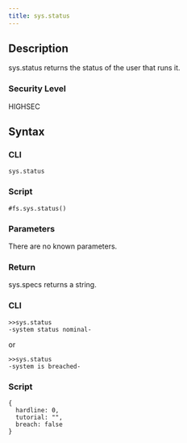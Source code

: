```yaml
---
title: sys.status
---
```


## Description

sys.status returns the status of the user that runs it.

### Security Level

HIGHSEC

## Syntax

### CLI

```
sys.status
```

### Script

```
#fs.sys.status()
```

### Parameters

There are no known parameters.

### Return

sys.specs returns a string.

### CLI

```
>>sys.status
-system status nominal-
```

or

```
>>sys.status
-system is breached-
```

### Script

```
{
  hardline: 0,
  tutorial: "",
  breach: false
}
```
